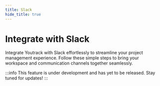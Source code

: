```yaml
---
title: Slack
hide_title: true
---
```



<div className="tag-wrapper">
 <h1>Integrate with Slack</h1>
<Tags 
  tags={[ 
    { name: "Pro", additionalClass: "pro" }
  ]} 
 />
</div>

Integrate Youtrack with Slack effortlessly to streamline your project management experience. Follow these simple steps to bring your workspace and communication channels together seamlessly.

:::info
This feature is under development and has yet to be released. Stay tuned for updates!
:::

